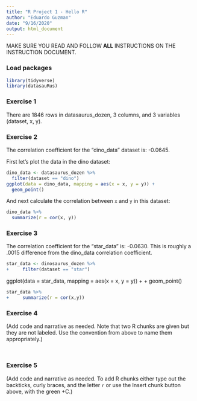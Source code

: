 ```yaml
---
title: "R Project 1 - Hello R"
author: "Eduardo Guzman"
date: "9/16/2020"
output: html_document
---
```


MAKE SURE YOU READ AND FOLLOW **ALL** INSTRUCTIONS ON THE INSTRUCTION DOCUMENT. 

### Load packages

```r
library(tidyverse) 
library(datasauRus)
```


### Exercise 1

There are 1846 rows in datasaurus_dozen, 3 columns, and 3 variables (dataset, x, y).

### Exercise 2

The correlation coefficient for the "dino_data" dataset is: -0.0645.

First let's plot the data in the dino dataset:

```r
dino_data <- datasaurus_dozen %>%
  filter(dataset == "dino")
ggplot(data = dino_data, mapping = aes(x = x, y = y)) +
  geom_point()
```

And next calculate the correlation between `x` and `y` in this dataset:

```r
dino_data %>%
  summarize(r = cor(x, y))
```

### Exercise 3

The correlation coefficient for the "star_data" is: -0.0630. This is roughly a .0015 difference from the dino_data correlation coefficient.


```r
star_data <- dinosaurus_dozen %>%
+     filter(dataset == "star")

```
ggplot(data = star_data, mapping = aes(x = x, y = y)) +
+     geom_point()

```r
star_data %>%
+     summarize(r = cor(x,y))

```

### Exercise 4

(Add code and narrative as needed. Note that two R chunks are given but they are not labeled. Use the convention from above to name them appropriately.)

```r


```

```r


```

### Exercise 5

(Add code and narrative as needed. To add R chunks either type out the backticks, curly braces, and the letter `r` or use the Insert chunk button above, with the green +C.)